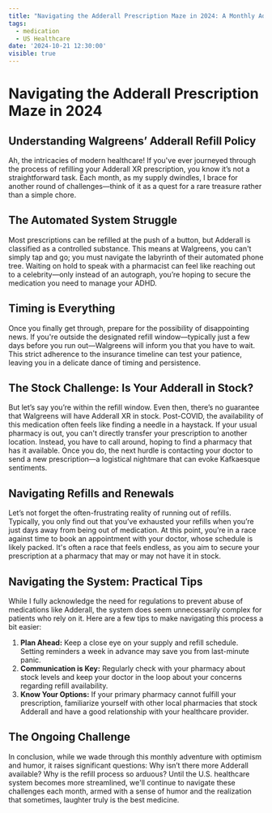 ```yaml
---
title: "Navigating the Adderall Prescription Maze in 2024: A Monthly Adventure"
tags:
  - medication
  - US Healthcare
date: '2024-10-21 12:30:00'
visible: true
---
```



# Navigating the Adderall Prescription Maze in 2024

## Understanding Walgreens’ Adderall Refill Policy

Ah, the intricacies of modern healthcare! If you've ever journeyed through the process of refilling your Adderall XR prescription, you know it’s not a straightforward task. Each month, as my supply dwindles, I brace for another round of challenges—think of it as a quest for a rare treasure rather than a simple chore.
## The Automated System Struggle
Most prescriptions can be refilled at the push of a button, but Adderall is classified as a controlled substance. This means at Walgreens, you can't simply tap and go; you must navigate the labyrinth of their automated phone tree. Waiting on hold to speak with a pharmacist can feel like reaching out to a celebrity—only instead of an autograph, you’re hoping to secure the medication you need to manage your ADHD.

## Timing is Everything
Once you finally get through, prepare for the possibility of disappointing news. If you're outside the designated refill window—typically just a few days before you run out—Walgreens will inform you that you have to wait. This strict adherence to the insurance timeline can test your patience, leaving you in a delicate dance of timing and persistence.

## The Stock Challenge: Is Your Adderall in Stock?
But let’s say you’re within the refill window. Even then, there’s no guarantee that Walgreens will have Adderall XR in stock. Post-COVID, the availability of this medication often feels like finding a needle in a haystack. If your usual pharmacy is out, you can't directly transfer your prescription to another location. Instead, you have to call around, hoping to find a pharmacy that has it available. Once you do, the next hurdle is contacting your doctor to send a new prescription—a logistical nightmare that can evoke Kafkaesque sentiments.

## Navigating Refills and Renewals
Let’s not forget the often-frustrating reality of running out of refills. Typically, you only find out that you’ve exhausted your refills when you’re just days away from being out of medication. At this point, you’re in a race against time to book an appointment with your doctor, whose schedule is likely packed. It's often a race that feels endless, as you aim to secure your prescription at a pharmacy that may or may not have it in stock.

## Navigating the System: Practical Tips
While I fully acknowledge the need for regulations to prevent abuse of medications like Adderall, the system does seem unnecessarily complex for patients who rely on it. Here are a few tips to make navigating this process a bit easier:
  1. **Plan Ahead:** Keep a close eye on your supply and refill schedule. Setting reminders a week in advance may save you from last-minute panic.
  2. **Communication is Key:** Regularly check with your pharmacy about stock levels and keep your doctor in the loop about your concerns regarding refill availability.
  3. **Know Your Options:** If your primary pharmacy cannot fulfill your prescription, familiarize yourself with other local pharmacies that stock Adderall and have a good relationship with your healthcare provider.

## The Ongoing Challenge
In conclusion, while we wade through this monthly adventure with optimism and humor, it raises significant questions: Why isn’t there more Adderall available? Why is the refill process so arduous? Until the U.S. healthcare system becomes more streamlined, we'll continue to navigate these challenges each month, armed with a sense of humor and the realization that sometimes, laughter truly is the best medicine.
